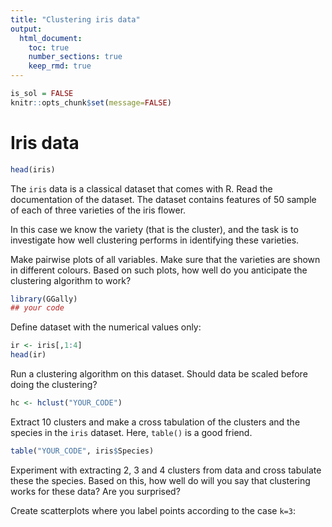 ```yaml
---
title: "Clustering iris data"
output: 
  html_document:
    toc: true
    number_sections: true
    keep_rmd: true
---
```



```r
is_sol = FALSE
knitr::opts_chunk$set(message=FALSE)
```


# Iris  data

```r
head(iris)
```
The `iris` data is a classical dataset that comes with R. Read the documentation of the dataset. The dataset contains features of 50 sample of each of three varieties of the iris flower. 

In this case we know the variety (that is the cluster), and the task is to investigate how well clustering performs in identifying these varieties.

Make pairwise plots of all variables. Make sure that the varieties are shown in different colours. Based on such plots, how well do you anticipate the clustering algorithm to work?

```r
library(GGally)
## your code
```


Define dataset with the numerical values only:
```r
ir <- iris[,1:4]
head(ir)
```

Run a clustering algorithm on this dataset. Should data be scaled before doing the clustering?

```r
hc <- hclust("YOUR_CODE")
```


Extract 10 clusters and make a cross tabulation of the clusters and the species in the `iris` dataset. Here, `table()` is a good friend.

```r
table("YOUR_CODE", iris$Species)
```



Experiment with extracting 2, 3 and 4 clusters from data and cross tabulate these the species. Based on this, how well do will you say that clustering works for these data? Are you surprised?


Create scatterplots where you label points according to  the case `k=3`:





<!-- This file has been generated automatically from clustering_itvest_24_ex.rmd -->

<!-- time: 2024-09-20 07:07:22.852225 do not edit manually -->

